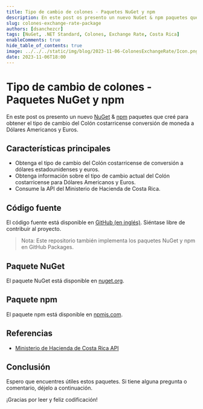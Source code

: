 ```yaml
---
title: Tipo de cambio de colones - Paquetes NuGet y npm
description: En este post os presento un nuevo NuGet & npm paquetes que creé para obtener el tipo de cambio del Colón costarricense conversión de moneda a Dólares Americanos y Euros.
slug: colones-exchange-rate-package
authors: [dsanchezcr]
tags: [NuGet, .NET Standard, Colones, Exchange Rate, Costa Rica]
enableComments: true
hide_table_of_contents: true
image: ../../../static/img/blog/2023-11-06-ColonesExchangeRate/Icon.png
date: 2023-11-06T18:00
---
```


# Tipo de cambio de colones - Paquetes NuGet y npm

En este post os presento un nuevo [NuGet](https://nuget.org/packages/ColonesExchangeRate) & [npm](https://www.npmjs.com/package/@dsanchezcr/colonesexchangerate) paquetes que creé para obtener el tipo de cambio del Colón costarricense conversión de moneda a Dólares Americanos y Euros.

<!--truncate-->

## Características principales

*   Obtenga el tipo de cambio del Colón costarricense de conversión a dólares estadounidenses y euros.
*   Obtenga información sobre el tipo de cambio actual del Colón costarricense para Dólares Americanos y Euros.
*   Consume la API del Ministerio de Hacienda de Costa Rica.

## Código fuente

El código fuente está disponible en [GitHub (en inglés)](https://github.com/dsanchezcr/ColonesExchangeRate). Siéntase libre de contribuir al proyecto.

> Nota: Este repositorio también implementa los paquetes NuGet y npm en GitHub Packages.

## Paquete NuGet

El paquete NuGet está disponible en [nuget.org](https://nuget.org/packages/ColonesExchangeRate).

## Paquete npm

El paquete npm está disponible en [npmjs.com](https://www.npmjs.com/package/@dsanchezcr/colonesexchangerate).

## Referencias

*   [Ministerio de Hacienda de Costa Rica API](https://api.hacienda.go.cr/indicadores/tc)

## Conclusión

Espero que encuentres útiles estos paquetes. Si tiene alguna pregunta o comentario, déjelo a continuación.

¡Gracias por leer y feliz codificación!